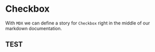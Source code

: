 
<Meta title="MDX/Checkbox" component={Checkbox} />

# Checkbox

With `MDX` we can define a story for `Checkbox` right in the middle of our
markdown documentation.

<Preview>
  <Story name="all checkboxes">
    <form>
      <Checkbox id="Unchecked" label="Unchecked" />
      <Checkbox id="Checked" label="Checked" checked />
      <Checkbox appearance="secondary" id="second" label="Secondary" checked />
    </form>
  </Story>
</Preview>

## TEST

<Story name="a checkboxes" inline>
  <form>
    <Checkbox id="Unchecked" label="Unchecked" />
  </form>
</Story>
